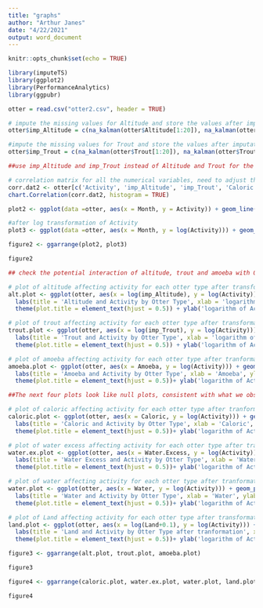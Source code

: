 ---
title: "graphs"
author: "Arthur Janes"
date: "4/22/2021"
output: word_document
---

```{r setup, include=FALSE}
knitr::opts_chunk$set(echo = TRUE)
```

```{r warning=FALSE, message=FALSE}
library(imputeTS)
library(ggplot2)
library(PerformanceAnalytics)
library(ggpubr)
```

```{r warning=FALSE, message=FALSE}
otter = read.csv("otter2.csv", header = TRUE)

# impute the missing values for Altitude and store the values after imputation in a new variable called imp_Altitude
otter$imp_Altitude = c(na_kalman(otter$Altitude[1:20]), na_kalman(otter$Altitude[21:40]), na_kalman(otter$Altitude[41:60]), na_kalman(otter$Altitude[61:80]), na_kalman(otter$Altitude[81:100]))

#impute the missing values for Trout and store the values after imputation in a new variable called imp_Trout
otter$imp_Trout = c(na_kalman(otter$Trout[1:20]), na_kalman(otter$Trout[21:40]), na_kalman(otter$Trout[41:60]), na_kalman(otter$Trout[61:80]), na_kalman(otter$Trout[81:100]))

##use imp_Altitude and imp_Trout instead of Altitude and Trout for the rest of analysis!!!
```

```{r}
# correlation matrix for all the numerical variables, need to adjust the points to smaller sizes
corr.dat2 <- otter[c('Activity', 'imp_Altitude', 'imp_Trout', 'Caloric', 'Water.Excess', 'Amoeba', 'Water', 'Land', 'Month')]
chart.Correlation(corr.dat2, histogram = TRUE)
```

```{r}
plot2 <- ggplot(data =otter, aes(x = Month, y = Activity)) + geom_line(mapping = aes(colour = Otter)) + labs(title = "Activity Trends Over Time", caption = "Figure 2") + theme(plot.title = element_text(hjust = 0.5))

#after log transformation of Activity
plot3 <- ggplot(data =otter, aes(x = Month, y = log(Activity))) + geom_line(mapping = aes(colour = Otter)) + labs(title = "Logarithm of Activity Trends Over Time", caption = "Figure 3") + theme(plot.title = element_text(hjust = 0.5)) + ylab("logarithm of Activity")

figure2 <- ggarrange(plot2, plot3)

figure2
```

```{r warning=FALSE, message=FALSE}

## check the potential interaction of altitude, trout and amoeba with Otter by checking whether the slopes are parallel in the following three plots, all seem to be slightly unparallel

# plot of altitude affecting activity for each otter type after transformations
alt.plot <- ggplot(otter, aes(x = log(imp_Altitude), y = log(Activity))) + geom_point(mapping = aes(colour = Otter)) + geom_smooth(aes(colour = Otter), method = lm, se = FALSE) +
  labs(title = 'Altitude and Activity by Otter Type', xlab = 'logarithm of Altitude', ylab = 'logarithm of Activity', caption = "Figure 4") +
  theme(plot.title = element_text(hjust = 0.5)) + ylab('logarithm of Activity') + xlab('logarithm of Altitude')

# plot of trout affecting activity for each otter type after transformations
trout.plot <- ggplot(otter, aes(x = log(imp_Trout), y = log(Activity))) + geom_point(mapping = aes(colour = Otter)) + geom_smooth(aes(colour = Otter), method = lm, se = FALSE) +
  labs(title = 'Trout and Activity by Otter Type', xlab = 'logarithm of Trout', ylab = 'logarithm of Activity', caption = "Figure 5") +
  theme(plot.title = element_text(hjust = 0.5)) + ylab('logarithm of Activity') + xlab('logarithm of Trout')

# plot of amoeba affecting activity for each otter type after tranformation
amoeba.plot <- ggplot(otter, aes(x = Amoeba, y = log(Activity))) + geom_point(mapping = aes(colour = Otter)) + geom_smooth(aes(colour = Otter), method = lm, se = FALSE) +
  labs(title = 'Amoeba and Activity by Otter Type', xlab = 'Amoeba', ylab = 'Logarithm of Activity', caption = "Figure 6") +
  theme(plot.title = element_text(hjust = 0.5))+ ylab('logarithm of Activity') + xlab('Amoeba')

##The next four plots look like null plots, consistent with what we observed in the correlation matrix, we don't care about interactions

# plot of caloric affecting activity for each otter type after tranformation
caloric.plot <- ggplot(otter, aes(x = Caloric, y = log(Activity))) + geom_point(mapping = aes(colour = Otter)) + geom_smooth(aes(colour = Otter), method = lm, se = FALSE) +
  labs(title = 'Caloric and Activity by Otter Type', xlab = 'Caloric', ylab = 'Logarithm of Activity', caption = "Figure 7") +
  theme(plot.title = element_text(hjust = 0.5))+ ylab('logarithm of Activity') + xlab('Caloric')

# plot of water excess affecting activity for each otter type after transformation
water.ex.plot <- ggplot(otter, aes(x = Water.Excess, y = log(Activity))) + geom_point(mapping = aes(colour = Otter)) + geom_smooth(aes(colour = Otter), method = lm, se = FALSE) +
  labs(title = 'Water Excess and Activity by Otter Type', xlab = 'Water Excess', ylab = 'Logarithm of Activity', caption = "Figure 8") +
  theme(plot.title = element_text(hjust = 0.5))+ ylab('logarithm of Activity') + xlab('Water Excess')

# plot of water affecting activity for each otter type after tranformation
water.plot <- ggplot(otter, aes(x = Water, y = log(Activity))) + geom_point(mapping = aes(colour = Otter)) + geom_smooth(aes(colour = Otter), method = lm, se = FALSE) +
  labs(title = 'Water and Activity by Otter Type', xlab = 'Water', ylab = 'Logrithm of Activity', caption = "Figure 9") +
  theme(plot.title = element_text(hjust = 0.5))+ ylab('logarithm of Activity') + xlab('Water')

# plot of Land affecting activity for each otter type after transformations
land.plot <- ggplot(otter, aes(x = log(Land+0.1), y = log(Activity))) + geom_point(mapping = aes(colour = Otter)) + geom_smooth(aes(colour = Otter), method = lm, se = FALSE) +
  labs(title = 'Land and Activity by Otter Type after tranformation', xlab = 'logarithm of Altitude', ylab = 'logarithm of Land', caption = "Figure 10") +
  theme(plot.title = element_text(hjust = 0.5))+ ylab('logarithm of Activity') + xlab('logarithm of Land')

figure3 <- ggarrange(alt.plot, trout.plot, amoeba.plot)

figure3

figure4 <- ggarrange(caloric.plot, water.ex.plot, water.plot, land.plot)

figure4
```

